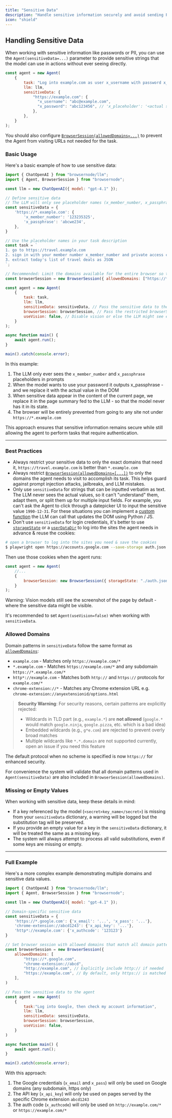 ```yaml
---
title: "Sensitive Data"
description: "Handle sensitive information securely and avoid sending PII & passwords to the LLM."
icon: "shield"
---
```


## Handling Sensitive Data

When working with sensitive information like passwords or PII, you can use the `Agent(sensitiveData=...)` parameter to provide sensitive strings that the model can use in actions without ever seeing directly.


```js
const agent = new Agent(
    {
        task: "Log into example.com as user x_username with password x_password",
        llm: llm,
        sensitiveData: {
            "https://example.com": {
              "x_username": "abc@example.com",
              "x_password": "abc123456", // 'x_placeholder': '<actual secret value>',
            },
        },
    }
);
```

<Note>

You should also configure [`BrowserSession(allowedDomains=...)`](https://docs.browsernode.com/customize/browser-settings#allowedDomains) to prevent the Agent from visiting URLs not needed for the task.

</Note>

### Basic Usage

Here's a basic example of how to use sensitive data:

```js
import { ChatOpenAI } from "browsernode/llm";
import { Agent, BrowserSession } from "browsernode";

const llm = new ChatOpenAI({ model: "gpt-4.1" });

// Define sensitive data
// The LLM will only see placeholder names (x_member_number, x_passphrase), never the actual values
const sensitiveData = {
    'https://*.example.com': {
        'x_member_number': '123235325',
        'x_passphrase': 'abcwe234',
    },
}

// Use the placeholder names in your task description
const task = `
1. go to https://travel.example.com
2. sign in with your member number x_member_number and private access code x_passphrase
3. extract today's list of travel deals as JSON
`;

// Recommended: Limit the domains available for the entire browser so the Agent can't be tricked into visiting untrusted URLs
const browserSession = new BrowserSession({ allowedDomains: ["https://*.example.com"] });

const agent = new Agent(
    {
        task: task,
        llm: llm,
        sensitiveData: sensitiveData, // Pass the sensitive data to the agent
        browserSession: browserSession, // Pass the restricted browserSession to limit URLs Agent can visit
        useVision: false, // Disable vision or else the LLM might see entered values in screenshots
    }
);

async function main() {
    await agent.run();
}

main().catch(console.error);
```

In this example:

1. The LLM only ever sees the `x_member_number` and `x_passphrase` placeholders in prompts
2. When the model wants to use your password it outputs x_passphrase - and we replace it with the actual value in the DOM
3. When sensitive data appear in the content of the current page, we replace it in the page summary fed to the LLM - so that the model never has it in its state.
4. The browser will be entirely prevented from going to any site not under `https://*.example.com`

This approach ensures that sensitive information remains secure while still allowing the agent to perform tasks that require authentication.

---

### Best Practices

- Always restrict your sensitive data to only the exact domains that need it, `https://travel.example.com` is better than `*.example.com`
- Always restrict [`BrowserSession(allowedDomains=[...])`](https://docs.browsernode.com/customize/browser-settings#allowedDomains) to only the domains the agent needs to visit to accomplish its task. This helps guard against prompt injection attacks, jailbreaks, and LLM mistakes.
- Only use `sensitiveData` for strings that can be inputted verbatim as text. The LLM never sees the actual values, so it can't "understand" them, adapt them, or split them up for multiple input fields. For example, you can't ask the Agent to click through a datepicker UI to input the sensitive value `1990-12-31`. For these situations you can implement a [custom function](/customize/custom-functions) the LLM can call that updates the DOM using Python / JS.
- Don't use `sensitiveData` for login credentials, it's better to use [`storageState`](docs.browsernode.com/customize/browser-settings#storageState) or a [`userDataDir`](/customize/browser-settings#user-data-dir) to log into the sites the agent needs in advance & reuse the cookies:

```bash
# open a browser to log into the sites you need & save the cookies
$ playwright open https://accounts.google.com --save-storage auth.json
```

Then use those cookies when the agent runs:

```js
const agent = new Agent(
    //...
    {
        browserSession: new BrowserSession({ storageState: "./auth.json" }),
    }
);
```

<Warning>

Warning: Vision models still see the screenshot of the page by default - where the sensitive data might be visible.

It's recommended to set `Agent(useVision=false)` when working with `sensitiveData`.

</Warning>

<a name="allowed_domains"></a>
<a name="domain-pattern-format"></a>

### Allowed Domains

Domain patterns in `sensitiveData` follow the same format as [`allowedDomains`](https://docs.browsernode.com/customize/browser-settings#allowedDomains):

- `example.com` - Matches only `https://example.com/*`
- `*.example.com` - Matches `https://example.com/*` and any subdomain `https://*.example.com/*`
- `http*://example.com` - Matches both `http://` and `https://` protocols for `example.com/*`
- `chrome-extension://*` - Matches any Chrome extension URL e.g. `chrome-extension://anyextensionid/options.html`

> **Security Warning**: For security reasons, certain patterns are explicitly rejected:
>
> - Wildcards in TLD part (e.g., `example.*`) are **not allowed** (`google.*` would match `google.ninja`, `google.pizza`, etc. which is a bad idea)
> - Embedded wildcards (e.g., `g*e.com`) are rejected to prevent overly broad matches
> - Multiple wildcards like `*.*.domain` are not supported currently, open an issue if you need this feature

The default protocol when no scheme is specified is now `https://` for enhanced security.

For convenience the system will validate that all domain patterns used in `Agent(sensitiveData)` are also included in `BrowserSession(allowedDomains)`.

### Missing or Empty Values

When working with sensitive data, keep these details in mind:

- If a key referenced by the model (`<secret>key_name</secret>`) is missing from your `sensitiveData` dictionary, a warning will be logged but the substitution tag will be preserved.
- If you provide an empty value for a key in the `sensitiveData` dictionary, it will be treated the same as a missing key.
- The system will always attempt to process all valid substitutions, even if some keys are missing or empty.

---

### Full Example

Here's a more complex example demonstrating multiple domains and sensitive data values.

```js
import { ChatOpenAI } from "browsernode/llm";
import { Agent, BrowserSession } from "browsernode";

const llm = new ChatOpenAI({ model: "gpt-4.1" });

// Domain-specific sensitive data
const sensitiveData = {
    'https://*.google.com': {'x_email': '...', 'x_pass': '...'},
    'chrome-extension://abcd1243': {'x_api_key': '...'},
    'http*://example.com': {'x_authcode': '123123'}
}

// Set browser session with allowed domains that match all domain patterns in sensitive_data
const browserSession = new BrowserSession({
    allowedDomains: [
        "https://*.google.com",
        "chrome-extension://abcd",
        "http://example.com", // Explicitly include http:// if needed
        "https://example.com", // By default, only https:// is matched
    ],
)

// Pass the sensitive data to the agent
const agent = new Agent(
    {
        task:"Log into Google, then check my account information",
        llm: llm,
        sensitiveData: sensitiveData,
        browserSession: browserSession,
        useVision: false,
    }
)

async function main() {
    await agent.run();
}

main().catch(console.error);
```

With this approach:

1. The Google credentials (`x_email` and `x_pass`) will only be used on Google domains (any subdomain, https only)
2. The API key (`x_api_key`) will only be used on pages served by the specific Chrome extension `abcd1243`
3. The auth code (`x_authcode`) will only be used on `http://example.com/*` or `https://example.com/*`

